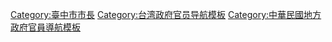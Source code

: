 {{Navbox
|name   = 臺中市市長
|title  = [[File:Seal of Taichung.svg|20px]] [[File:Taichung City Government symbol 2010.svg|25px]] 臺中市市長
|image  =
|group1 = {{Flagicon|Japan|1870}} 日治時期台中市尹<br>（1920年－1940年）
|list1  = [[金子惠教]]{{to}}[[川中子安治郎]]{{to}}[[遠藤所六]]{{to}}[[小島仁三郎]]{{to}}[[名和仁一]]{{to}}[[古澤勝之]]{{to}}[[曾根原弘]]{{to}}[[藤田淳教]]
{{to}}[[安詮院貞熊]]{{to}}[[藤田正義]]
|group2 = {{Flagicon|Japan|1870}} 日治時期台中市長<br>（1940年－1945年）
|list2  = [[藤田正義]]{{to}}[[山下若松]]{{to}}[[佐藤武]] 
|group3 = {{Flagicon|ROC}} 省轄市實施地方自治前<br>（1945年－1951年）
|list3  = [[劉存忠]]{{to}}[[黃克立]]{{to}}[[李薈]]{{to}}[[陳宗熙]]<small>
|group4 = {{Flagicon|ROC}} 省轄市實施地方自治後<br>（1951年－2010年）
|list4  = [[楊基先]]{{to}}[[林金標]]{{to}}[[邱欽洲]]{{to}}[[張啟仲]]{{to}}[[羅立儒]]<small>（代理）</small>{{to}}張啟仲<small>（復職）</small>{{to}}羅立儒<small>（代理）</small>{{to}}[[林澄秋]]{{to}}[[陳端堂]]{{to}}[[曾文坡]]{{to}}[[林柏榕]]{{to}}[[張子源]]{{to}}[[黃鏡峰]]<small>（代理）</small>{{to}}林柏榕{{to}}[[陳正雄 (政治家)|陳正雄]]<small>（代理）</small>{{to}}[[林學正]]<small>（代理）</small>{{to}}[[張溫鷹]]{{to}}[[胡志強 (1948年)|胡志強]]
|group5 = {{Flagicon|ROC}} 直轄市市長<br>（2010年－）
|list5  = 胡志強{{to}}[[林佳龍]]{{to}}[[盧秀燕]]
}}<noinclude>
[[Category:臺中市市長]]
[[Category:台湾政府官员导航模板]]
[[Category:中華民國地方政府官員導航模板]]
</noinclude>